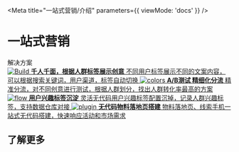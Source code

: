 
<Meta title="一站式营销/介绍" parameters={{ viewMode: 'docs' }} />

<style>
  {`
    .subheading {
      --mediumdark: '#999999';
      font-weight: 900;
      font-size: 13px;
      color: #999;
      letter-spacing: 6px;
      line-height: 24px;
      text-transform: uppercase;
      margin-bottom: 12px;
      margin-top: 40px;
    }

    .link-list {
      display: grid;
      grid-template-columns: 1fr;
      grid-template-rows: 1fr 1fr;
      row-gap: 10px;
    }

    @media (min-width: 620px) {
      .link-list {
        row-gap: 20px;
        column-gap: 20px;
        grid-template-columns: 1fr 1fr;
      }
    }

    @media all and (-ms-high-contrast:none) {
    .link-list {
        display: -ms-grid;
        -ms-grid-columns: 1fr 1fr;
        -ms-grid-rows: 1fr 1fr;
      }
    }

    .link-item {
      display: block;
      padding: 20px 30px 20px 15px;
      border: 1px solid #00000010;
      border-radius: 5px;
      transition: background 150ms ease-out, border 150ms ease-out, transform 150ms ease-out;
      color: #333333;
      display: flex;
      align-items: flex-start;
    }

    .link-item:hover {
      border-color: #1EA7FD50;
      transform: translate3d(0, -3px, 0);
      box-shadow: rgba(0, 0, 0, 0.08) 0 3px 10px 0;
    }

    .link-item:active {
      border-color: #1EA7FD;
      transform: translate3d(0, 0, 0);
    }

    .link-item strong {
      font-weight: 700;
      display: block;
      margin-bottom: 2px;
    }

    .link-item img {
      height: 40px;
      width: 40px;
      margin-right: 15px;
      flex: none;
    }

    .link-item span {
      font-size: 14px;
      line-height: 20px;
    }

    .tip {
      display: inline-block;
      border-radius: 1em;
      font-size: 11px;
      line-height: 12px;
      font-weight: 700;
      background: #E7FDD8;
      color: #66BF3C;
      padding: 4px 12px;
      margin-right: 10px;
      vertical-align: top;
    }

    .tip-wrapper {
      font-size: 13px;
      line-height: 20px;
      margin-top: 40px;
      margin-bottom: 40px;
    }

    .tip-wrapper code {
      font-size: 12px;
      display: inline-block;
    }
  `}
</style>

# 一站式营销

<div className="subheading">解决方案</div>

<div className="link-list">
  <a className="link-item" href="/docs/一站式营销-介绍--page" target="_self">
    <img src={StackAlt} alt="Build" />
    <span>
      <strong>千人千面，根据人群标签展示创意</strong>
      不同用户标签展示不同的文案内容，可以根据搜索关键词，用户渠道，标签自动切换
    </span>
  </a>
  <a className="link-item" href="/docs/一站式营销-介绍--page" target="_self">
    <img src={Colors} alt="colors" />
    <span>
      <strong>A/B测试 精细化分流</strong>
      精准分流，对不同创意进行测试，根据人群划分，找出人群转化率最高的方案
    </span>
  </a>
  <a className="link-item" href="/docs/一站式营销-介绍--page" target="_self">
    <img src={Flow} alt="flow" />
    <span>
      <strong>用户兴趣标签沉淀</strong>
      灵活无代码用户兴趣标签配置沉掉，记录人群兴趣标签，支持数据仓库对接
    </span>
  </a>
  <a className="link-item" href="/docs/一站式营销-介绍--page" target="_self">
    <img src={Plugin} alt="plugin" />
    <span>
      <strong>无代码物料落地页搭建</strong>
      物料落地页、线索手机一站式无代码搭建，快速响应活动和市场需求
    </span>
  </a>
</div>

<p></p>

## 了解更多

<Contact />
